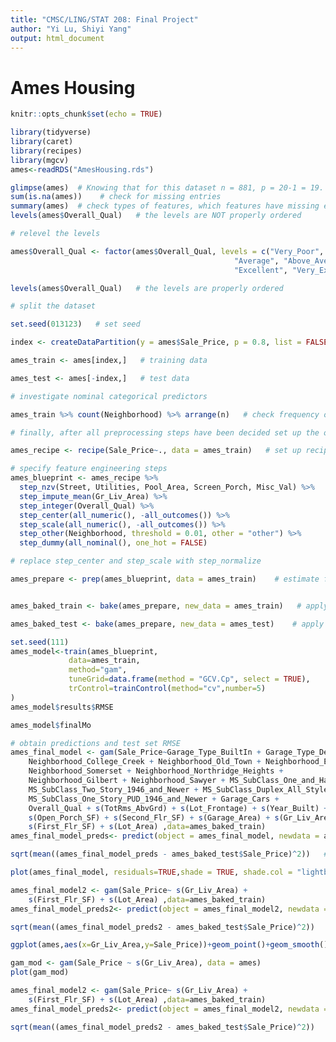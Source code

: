 ```yaml
---
title: "CMSC/LING/STAT 208: Final Project"
author: "Yi Lu, Shiyi Yang"
output: html_document
---
```


# Ames Housing

```r
knitr::opts_chunk$set(echo = TRUE)
```

```r
library(tidyverse)
library(caret)
library(recipes)
library(mgcv)
ames<-readRDS("AmesHousing.rds")
```


```r
glimpse(ames)  # Knowing that for this dataset n = 881, p = 20-1 = 19.
sum(is.na(ames))    # check for missing entries
summary(ames)  # check types of features, which features have missing entries?
levels(ames$Overall_Qual)   # the levels are NOT properly ordered

# relevel the levels

ames$Overall_Qual <- factor(ames$Overall_Qual, levels = c("Very_Poor", "Poor", "Fair", "Below_Average", 
                                                  "Average", "Above_Average", "Good", "Very_Good", 
                                                  "Excellent", "Very_Excellent"))

levels(ames$Overall_Qual)   # the levels are properly ordered


```

```r
# split the dataset

set.seed(013123)   # set seed

index <- createDataPartition(y = ames$Sale_Price, p = 0.8, list = FALSE)   # consider 70-30 split

ames_train <- ames[index,]   # training data

ames_test <- ames[-index,]   # test data
```


```r
# investigate nominal categorical predictors 

ames_train %>% count(Neighborhood) %>% arrange(n)   # check frequency of categories
```

```r
# finally, after all preprocessing steps have been decided set up the overall blueprint

ames_recipe <- recipe(Sale_Price~., data = ames_train)   # set up recipe

# specify feature engineering steps
ames_blueprint <- ames_recipe %>%    
  step_nzv(Street, Utilities, Pool_Area, Screen_Porch, Misc_Val) %>%   # filter out zv/nzv predictors
  step_impute_mean(Gr_Liv_Area) %>%                                    # impute missing entries
  step_integer(Overall_Qual) %>%                                       # numeric conversion of levels of the predictors   
  step_center(all_numeric(), -all_outcomes()) %>%                      # center (subtract mean) all numeric predictors (consider all the numeric predictors except the response)
  step_scale(all_numeric(), -all_outcomes()) %>%                       # scale (divide by standard deviation) all numeric predictors
  step_other(Neighborhood, threshold = 0.01, other = "other") %>%      # lumping required predictors
  step_dummy(all_nominal(), one_hot = FALSE)                            # one-hot/dummy encode nominal categorical predictors

# replace step_center and step_scale with step_normalize

ames_prepare <- prep(ames_blueprint, data = ames_train)    # estimate feature engineering parameters based on training data


ames_baked_train <- bake(ames_prepare, new_data = ames_train)   # apply the blueprint to training data for building final/optimal model

ames_baked_test <- bake(ames_prepare, new_data = ames_test)    # apply the blueprint to test data for future use
```




```r
set.seed(111)
ames_model<-train(ames_blueprint,
             data=ames_train,
             method="gam",
             tuneGrid=data.frame(method = "GCV.Cp", select = TRUE),  
             trControl=trainControl(method="cv",number=5)
)
ames_model$results$RMSE

ames_model$finalMo
```
```r
# obtain predictions and test set RMSE
ames_final_model <- gam(Sale_Price~Garage_Type_BuiltIn + Garage_Type_Detchd + Garage_Type_No_Garage + 
    Neighborhood_College_Creek + Neighborhood_Old_Town + Neighborhood_Edwards + 
    Neighborhood_Somerset + Neighborhood_Northridge_Heights + 
    Neighborhood_Gilbert + Neighborhood_Sawyer + MS_SubClass_One_and_Half_Story_Finished_All_Ages + 
    MS_SubClass_Two_Story_1946_and_Newer + MS_SubClass_Duplex_All_Styles_and_Ages + 
    MS_SubClass_One_Story_PUD_1946_and_Newer + Garage_Cars + 
    Overall_Qual + s(TotRms_AbvGrd) + s(Lot_Frontage) + s(Year_Built) + 
    s(Open_Porch_SF) + s(Second_Flr_SF) + s(Garage_Area) + s(Gr_Liv_Area) + 
    s(First_Flr_SF) + s(Lot_Area) ,data=ames_baked_train) 
ames_final_model_preds<- predict(object = ames_final_model, newdata = ames_baked_test, type = "response")    # obtain predictions

sqrt(mean((ames_final_model_preds - ames_baked_test$Sale_Price)^2))   # calculate test set RMSE
```




```r
plot(ames_final_model, residuals=TRUE,shade = TRUE, shade.col = "lightblue")
```

```r
ames_final_model2 <- gam(Sale_Price~ s(Gr_Liv_Area) + 
    s(First_Flr_SF) + s(Lot_Area) ,data=ames_baked_train) 
ames_final_model_preds2<- predict(object = ames_final_model2, newdata = ames_baked_test, type = "response")    # obtain predictions

sqrt(mean((ames_final_model_preds2 - ames_baked_test$Sale_Price)^2))   # calculate test set RMSE
```







```r
ggplot(ames,aes(x=Gr_Liv_Area,y=Sale_Price))+geom_point()+geom_smooth()
```

```r
gam_mod <- gam(Sale_Price ~ s(Gr_Liv_Area), data = ames)
plot(gam_mod)
```





```r
ames_final_model2 <- gam(Sale_Price~ s(Gr_Liv_Area) + 
    s(First_Flr_SF) + s(Lot_Area) ,data=ames_baked_train) 
ames_final_model_preds2<- predict(object = ames_final_model2, newdata = ames_baked_test, type = "response")    # obtain predictions

sqrt(mean((ames_final_model_preds2 - ames_baked_test$Sale_Price)^2))   # calculate test set RMSE
```












